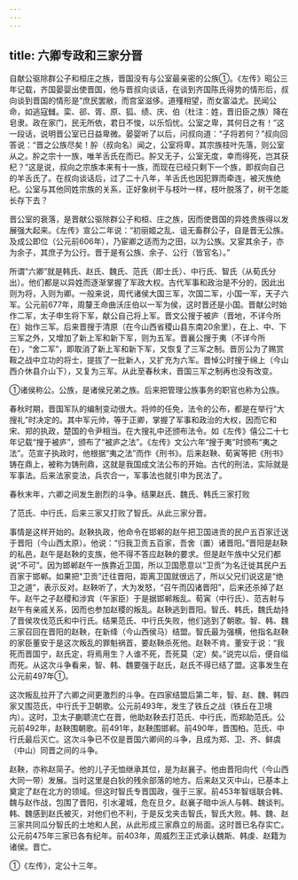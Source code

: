 ```yaml
---
---
---
```

title: 六卿专政和三家分晋
---



自献公驱除群公子和桓庄之族，晋国没有与公室最亲密的公族①。《左传》昭公三年记载，齐国晏婴出使晋国，他与晋叔向谈话，在谈到齐国陈氏得势的情形后，叔向谈到晋国的情形是“庶民罢敝，而宫室滋侈。道殣相望，而女富溢尤。民闻公命，如逃寇雠。栾、郤、胥、原、狐、绩、庆、伯（杜注：姓，晋旧臣之族）降在皂隶。政在家门，民无所依，君日不悛，以乐慆忧。公室之卑，其何日之有！”这一段话，说明晋公室已日益卑微。晏婴听了以后，问叔向道：“子将若何？”叔向回答说：“晋之公族尽矣！肸（叔向名）闻之，公室将卑，其宗族枝叶先落，则公室从之。肸之宗十一族，唯羊舌氏在而已。肸又无子，公室无度，幸而得死，岂其获杞？”这是说，叔向之宗族本来有十一族，而现在已经只剩下一个族，即叔向自己的羊舌氏了。在叔向谈话后，过了二十八年，羊舌氏也因犯罪而牵连，被灭族绝杞。公室与其他同姓宗族的关系，正好象树干与枝叶一样，枝叶脱落了，树干怎能长存下去？

晋公室的衰落，是晋献公驱除群公子和桓、庄之族，因而使晋国的异姓贵族得以发展强大起来。《左传》宣公二年说：“初丽姬之乱、诅无畜群公子，自是晋无公族。及成公即位（公元前606年），乃宦卿之适而为之田，以为公族。又宦其余子，亦为余子，其庶子为公行。晋于是有公族、余子、公行（皆官名）。”

所谓“六卿”就是韩氏、赵氏、魏氏、范氏（即士氏）、中行氏、智氏（从荀氏分出）。他们都是以异姓而逐渐掌握了军政大权。古代军事和政治是不分的，因此出则为将，入则为卿。一般来说，周代诸侯大国三军，次国二军，小国一军，天子六军。公元前677年，周釐王命曲沃庄伯以一军为侯，这时晋还是小国。晋献公时始作二军，太子申生将下军，献公自己将上军。晋文公搜于被庐（晋地，不详今所在）始作三军。后来晋搜于清原（在今山西省稷山县东南20余里），在上、中、下三军之外，又增加了新上军和新下军，则为五军。晋襄公搜于夷（不详今所在），“舍二军”，即取消了新上军和新下军，又恢复了三军之制。晋厉公为了赐赏鞍之战中立功的将士，提拔了一批新人，又扩充为六军。晋悼公时搜于绵上（今山西介休县介山下），又复为三军。从此至春秋末，晋国三军之制再也没有改变。

①诸侯称公。公族，是诸侯兄弟之族。后来把管理公族事务的职官也称为公族。

春秋时期，晋国军队的编制变动很大。将帅的任免，法令的公布，都是在举行“大搜礼”时决定的。其中军元帅，等于正卿，掌握了军事和政治的大权，因而它和宋、郑的执政，楚国的令尹相当。在大搜礼中还颁布法令。如《左传》僖公二十七年记载“搜于被庐”，颁布了“被庐之法”。《左传》文公六年“搜于夷”时颁布“夷之法”。范宣子执政时，他根据“夷之法”而作《刑书》。后来赵鞅、荀寅等把《刑书》铸在鼎上，被称为铸刑鼎，这就是我国成文法公布的开始。古代的刑法，实际就是军事法。后来法家变法，兵农合一，军事法也就引申为民法了。

春秋末年，六卿之间发生剧烈的斗争。结果赵氏、魏氏、韩氏三家打败

了范氏、中行氏，后来三家又打败了智氏。从此三家分晋。

事情是这样开始的。赵鞅执政，他命令在邯郸的赵午把卫国进贡的民户五百家迁送于晋阳（今山西太原）。他说：“归我卫贡五百家，吾舍（置）诸晋阳。”晋阳是赵鞅的私邑，赵午是赵鞅的支族，他不得不答应赵鞅的要求。但是赵午族中父兄们都说“不可”。因为邯郸赵午一族靠近卫国，所以卫国愿意以“卫贡”为名迁徙其民户五百家于邯郸。如果把“卫贡”迁往晋阳，距离卫国就很远了，所以父兄们说这是“绝卫之道”，表示反对。赵鞅听了，大为发怒，“召午而囚诸晋阳”，后来还杀掉了赵午。赵午之子赵稷和涉宾（午家臣）于是据邯郸叛乱。荀寅（中行氏）、范吉射与赵午有亲戚关系，因而也参加赵稷的叛乱。赵鞅逃到晋阳。智氏、韩氏，魏氏劫持了晋侯攻伐范氏和中行氏。结果范氏、中行氏失败，他们逃到了朝歌。智、韩、魏三家召回在晋阳的赵鞅，在新绛（今山西侯马）结盟。智氏最为强横，他指名赵鞅的家臣董安于是这次叛乱的罪魁祸首，要赵鞅杀死他。赵鞅不肯。董安于说：“我死而晋国宁，赵氏定，将焉用生？人谁不死，吾死莫（定）矣。”说完以后，便自缢而死。从这次斗争看来，智、韩、魏要强于赵氏，赵氏不得已结了盟。这事发生在公元前497年①。

这次叛乱拉开了六卿之间更激烈的斗争。在四家结盟后第二年，智、赵、魏、韩四家又围范氏，中行氏于卫朝歌。公元前493年，发生了铁丘之战（铁丘在卫境内）。这时，卫太子蒯聩流亡在晋，他助赵鞅去打范氏、中行氏，而郑助范氏。公元前492年，赵鞅围朝歌。前491年，赵鞅围邯郸。前490年，晋围柏。范氏、中行氏最后灭亡。这次斗争已不仅是晋国六卿间的斗争，且成为郑、卫、齐、鲜虞（中山）同晋之间的斗争。

赵鞅，亦称赵简子。他的儿子无恤继承其位，是为赵襄子。他由晋阳向代（今山西大同一带）发展。当时这里是白狄的残余部落的地方。后来赵又灭中山，已基本上奠定了赵在北方的领域。但这时智氏专晋国政，强于三家。前453年智瑶联合韩、魏与赵作战，包围了晋阳，引水灌城，危在旦夕。赵襄子暗中派人与韩、魏谈判。韩、魏感到赵氏被灭，对他们也不利，于是反戈夹击智氏，智氏大败。韩、魏、赵三家共同瓜分智氏的土地和人民，从此形成三家鼎立的局面。这时晋已名存实亡。公元前475年三家已各有纪年。前403年，周威烈王正式承认魏斯、韩虔、赵籍为诸侯。晋亡。

①《左传》，定公十三年。
